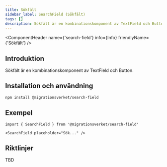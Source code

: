 ```yaml
---
title: Sökfält
sidebar_label: SearchField (Sökfält)
tags: []
description: Sökfält är en kombinationskomponent av TextField och Button
---
```



<ComponentHeader name={'search-field'} info={Info} friendlyName={'Sökfält'} />

## Introduktion

Sökfält är en kombinationskomponent av TextField och Button.

## Installation och användning

```bash npm2yarn
npm install @migrationsverket/search-field
```

## Exempel

<div
  style={{
    marginBottom: '10px',
    display: 'flex',
    columnGap: '10px',
    alignItems: 'center',
  }}
>
    <SearchField placeholder="Sök..." />
</div>

```tsx
import { SearchField } from '@migrationsverket/search-field'

<SearchField placeholder="Sök..." />
```

## Riktlinjer

TBD
